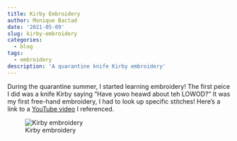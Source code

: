 ```yaml
---
title: Kirby Embroidery
author: Monique Bactad
date: '2021-05-09'
slug: kirby-embroidery
categories:
  - blog
tags:
  - embroidery
description: 'A quarantine knife Kirby embroidery'
---
```


During the quarantine summer, I started learning embroidery! The first peice I did was a knife Kirby saying "Have yowo heawd about teh LOWOD?"
It was my first free-hand embroidery, I had to look up specific stitches! Here's a link to a [YouTube video](https://youtu.be/FAyFfMb-ZS4) I referenced.



![Kirby embroidery](/post/2021-05-09-kirby-embroidery_files/kirby.jpeg)